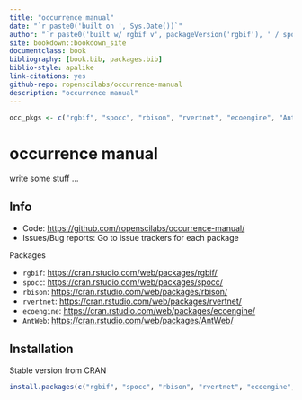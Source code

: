 ```yaml
---
title: "occurrence manual"
date: "`r paste0('built on ', Sys.Date())`"
author: "`r paste0('built w/ rgbif v', packageVersion('rgbif'), ' / spocc v', packageVersion('spocc'), ' / rbison v', packageVersion('rbison'))`"
site: bookdown::bookdown_site
documentclass: book
bibliography: [book.bib, packages.bib]
biblio-style: apalike
link-citations: yes
github-repo: ropenscilabs/occurrence-manual
description: "occurrence manual"
---
```


```r
occ_pkgs <- c("rgbif", "spocc", "rbison", "rvertnet", "ecoengine", "AntWeb")
```

# occurrence manual

write some stuff ...

## Info

* Code: <https://github.com/ropenscilabs/occurrence-manual/>
* Issues/Bug reports: Go to issue trackers for each package

Packages

* `rgbif`: <https://cran.rstudio.com/web/packages/rgbif/>
* `spocc`: <https://cran.rstudio.com/web/packages/spocc/>
* `rbison`: <https://cran.rstudio.com/web/packages/rbison/>
* `rvertnet`: <https://cran.rstudio.com/web/packages/rvertnet/>
* `ecoengine`: <https://cran.rstudio.com/web/packages/ecoengine/>
* `AntWeb`: <https://cran.rstudio.com/web/packages/AntWeb/>


## Installation

Stable version from CRAN

```r
install.packages(c("rgbif", "spocc", "rbison", "rvertnet", "ecoengine", "AntWeb"))

```
